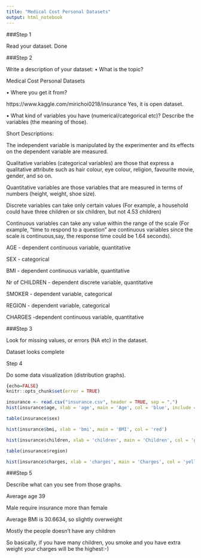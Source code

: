 ```yaml
---
title: "Medical Cost Personal Datasets"
output: html_notebook
---
```

###Step 1

Read your dataset. Done

###Step 2

Write a description of your dataset:
• What is the topic?

Medical Cost Personal Datasets

• Where you get it from? 

https://www.kaggle.com/mirichoi0218/insurance
Yes, it is open dataset.

• What kind of variables you have (numerical/categorical etc)? Describe the variables (the meaning of those).

Short Descriptions:

The independent variable is manipulated by the experimenter and its effects on the dependent variable are measured.

Qualitative variables (categorical variables) are those that express a qualitative attribute such as hair colour, eye colour, religion, favourite movie, gender, and so on.

Quantitative variables are those variables that are measured in terms of numbers (height, weight, shoe size).

Discrete variables can take only certain values (For example, a household could have three children or six children, but not 4.53 children)

Continuous variables can take any value within the range of the scale (For example, "time to respond to a question" are continuous variables since the scale is continuous,say, the response time could be 1.64 seconds).




AGE - dependent continuous variable, quantitative

SEX - categorical

BMI - dependent continuous variable, quantitative

Nr of CHILDREN - dependent discrete variable, quantitative

SMOKER - dependent variable, categorical

REGION - dependent variable, categorical

CHARGES -dependent continuous variable, quantitative


###Step 3

Look for missing values, or errors (NA etc) in the dataset. 

Dataset looks complete

Step 4

Do some data visualization (distribution graphs).
```r
{echo=FALSE}
knitr::opts_chunk$set(error = TRUE)
```


```r
insurance <- read.csv("insurance.csv", header = TRUE, sep = ",")
hist(insurance$age, xlab = 'age', main = 'Age', col = 'blue', include = TRUE)
```

```r
table(insurance$sex)
```

```r
hist(insurance$bmi, xlab = 'bmi', main = 'BMI', col = 'red')
```
```r
hist(insurance$children, xlab = 'children', main = 'Children', col = 'green')
```
```r
table(insurance$region)
```
```r
hist(insurance$charges, xlab = 'charges', main = 'Charges', col = 'yellow')
```

###Step 5

Describe what can you see from those graphs.

Average age 39

Male require insurance more than female

Average BMI is 30.6634, so slightly overweight

Mostly the people doesn't have any children

So basically, if you have many children, you smoke and you have extra weight your charges will be the highest:-)








